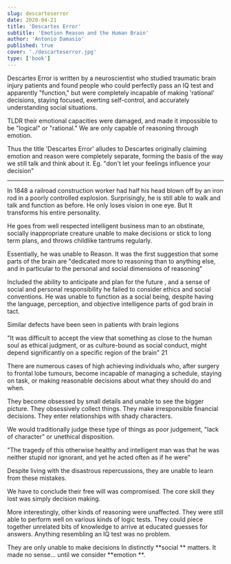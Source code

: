 ```yaml
---
slug: descarteserror
date: 2020-04-21
title: 'Descartes Error'
subtitle: 'Emotion Reason and the Human Brain'
author: 'Antonio Damasio'
published: true
cover: './descarteserror.jpg'
type: ['book']
---
```


Descartes Error is written by a neuroscientist who studied traumatic brain injury patients and found people who could perfectly pass an IQ test and apparently "function," but were completely incapable of making 'rational' decisions, staying focused, exerting self-control, and accurately understanding social situations.

TLDR their emotional capacities were damaged, and made it impossible to be "logical" or "rational." We are only capable of reasoning through emotion.

Thus the title 'Descartes Error' alludes to Descartes originally claiming emotion and reason were completely separate, forming the basis of the way we still talk and think about it. Eg. "don't let your feelings influence your decision"

---

In 1848 a railroad construction worker had half his head blown off by an iron rod in a poorly controlled explosion. Surprisingly, he is still able to walk and talk and function as before. He only loses vision in one eye. But It transforms his entire personality.

He goes from well respected intelligent business man to an obstinate, socially inappropriate creature unable to make decisions or stick to long term plans, and throws childlike tantrums regularly.

Essentially, he was unable to Reason. It was the first suggestion that some parts of the brain are "dedicated more to reasoning than to anything else, and in particular to the personal and social dimensions of reasoning"

Included the ability to anticipate and plan for the future , and a sense of social and personal responsibility 
he failed to consider ethics and social conventions. He was unable to function as a social being, despite having the language, perception, and objective intelligence parts of god brain in tact.  

Similar defects have been seen in patients with brain legions

"It was difficult to accept the view that something as close to the human soul as ethical judgment, or as culture-bound as social conduct, might depend significantly on a specific region of the brain" 21

There are numerous cases of high achieving individuals who, after surgery to frontal lobe tumours, become incapable of managing a schedule, staying on task, or making reasonable decisions about what they should do and when.

They become obsessed by small details and unable to see the bigger picture. They obsessively collect things. They make irresponsible financial decisions. They enter relationships with shady characters.
    
We would traditionally judge these type of things as poor judgement, "lack of character" or unethical disposition.

"The tragedy of this otherwise healthy and intelligent man was that he was neither stupid nor ignorant, and yet he acted often as if he were"

Despite living with the disastrous repercussions, they are unable to learn from these mistakes.

We have to conclude their free will was compromised. The core skill they lost was simply decision making.

More interestingly, other kinds of reasoning were unaffected. They were still able to perform well on various kinds of logic tests. They could piece together unrelated bits of knowledge to arrive at educated guesses for answers. Anything resembling an IQ test was no problem.

They are only unable to make decisions In distinctly **social ** matters. It made no sense... until we consider **emotion **.
